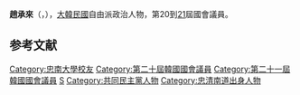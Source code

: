 {{BLP unsourced|time=2020-10-08T08:00:13+00:00}}
{{Infobox politician
| name = 趙承來<br>{{lang|ko|조승래}}
| image = 
| caption = 
| birth_date = {{Birth date and age|1968|2|21}}
| birth_place = {{KOR}}[[忠清南道|忠清南道]][[論山市|論山市]]
| residence = {{KOR}}[[大田廣域市|大田]]
| nationality = {{ROK}}
| party = {{MPK}}
| other_names = 
| alma_mater = [[忠南大學|忠南大學]]
| office = {{flagicon|South Korea}} 第20-21屆[[韓國國會|韓國國會]]議員
| term_start = 2016年5月30日
| term_end = 
| constituency = [[大田廣域市|大田]][[儒城區|儒城區]]甲
| predecessor = 選區重劃
| successor = 
}}

'''趙承來'''（{{kor|조승래|趙承來|Cho Seung-rae}}，{{bd|1968年|2月21日}}），[[大韓民國|大韓民國]]自由派政治人物，第20到[[第21屆大韓民國國會議員名單|21]]屆國會議員。

== 参考文献 ==
<references />

{{DEFAULTSORT:Cho Seung-rae}}
[[Category:忠南大學校友|Category:忠南大學校友]]
[[Category:第二十屆韓國國會議員|Category:第二十屆韓國國會議員]]
[[Category:第二十一屆韓國國會議員|Category:第二十一屆韓國國會議員]]
[[Category:趙姓|S]]
[[Category:共同民主黨人物|Category:共同民主黨人物]]
[[Category:忠清南道出身人物|Category:忠清南道出身人物]]
